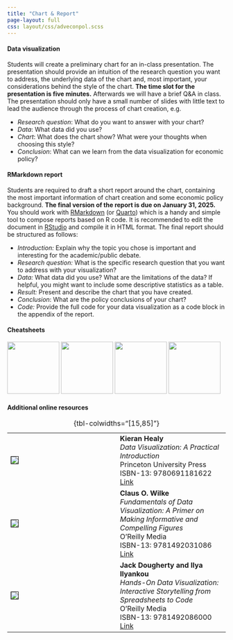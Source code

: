 ```yaml
---
title: "Chart & Report"
page-layout: full
css: layout/css/adveconpol.scss
---
```


#### Data visualization

Students will create a preliminary chart for an in-class presentation. The presentation should provide an intuition of the research question you want to address, the underlying data of the chart and, most important, your considerations behind the style of the chart. **The time slot for the presentation is five minutes.** Afterwards we will have a brief Q&A in class. The presentation should only have a small number of slides with little text to lead the audience through the process of chart creation, e.g.

- *Research question*: What do you want to answer with your chart? 
- *Data*: What data did you use?
- *Chart*: What does the chart show? What were your thoughts when choosing this style?
- *Conclusion*: What can we learn from the data visualization for economic policy?

#### RMarkdown report

Students are required to draft a short report around the chart, containing the most important information of chart creation and some economic policy background. **The final version of the report is due on January 31, 2025.** You should work with [RMarkdown](https://rmarkdown.rstudio.com/index.html) (or [Quarto](https://quarto.org)) which is a handy and simple tool to compose reports based on R code. It is recommended to edit the document in [RStudio](https://posit.co) and compile it in HTML format. The final report should be structured as follows:

- *Introduction:* Explain why the topic you chose is important and interesting for the academic/public debate.
- *Research question:* What is the specific research question that you want to address with your visualization?
- *Data:* What data did you use? What are the limitations of the data? If helpful, you might want to include some descriptive statistics as a table.
- *Result:* Present and describe the chart that you have created.
- *Conclusion*: What are the policy conclusions of your chart? 
- *Code:* Provide the full code for your data visualization as a code block in the appendix of the report.

#### Cheatsheets

[![](data/img/tidyr.png){width=120}](data/cheatsheets/tidyr.pdf) [![](data/img/dplyr.png){width=120}](data/cheatsheets/dplyr.pdf) [![](data/img/ggplot2.png){width=120}](data/cheatsheets/ggplot.pdf) [![](data/img/rmarkdown.png){width=120}](data/cheatsheets/rmarkdown.pdf)

#### Additional online resources

::: {.recommended-lit }
|   |   |
|--------|--------|
| ![](data/img/healy.jpg){style="border: 0.5px solid black"} | **Kieran Healy** <br> *Data Visualization: A Practical Introduction* <br> Princeton University Press <br> ISBN-13: 9780691181622 <br> [Link](https://socviz.co/index.html#preface) |
| ![](data/img/wilke.png){style="border: 0.5px solid black"} | **Claus O. Wilke** <br> *Fundamentals of Data Visualization: A Primer on Making Informative and Compelling Figures* <br> O'Reilly Media <br> ISBN-13: 9781492031086 <br> [Link](https://clauswilke.com/dataviz/) |
| ![](data/img/dougherty.jpg){style="border: 0.5px solid black"} | **Jack Dougherty and Ilya Ilyankou** <br> *Hands-On Data Visualization: Interactive Storytelling from Spreadsheets to Code* <br> O'Reilly Media <br> ISBN-13: 9781492086000 <br> [Link](https://handsondataviz.org) |
: {tbl-colwidths="[15,85]"}
:::